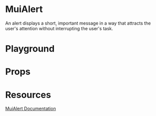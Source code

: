 

<Meta title="Mirage/MuiAlert" of={MuiAlertStories} />

# MuiAlert

An alert displays a short, important message in a way that attracts the user's attention without interrupting the user's task.

# Playground

<Canvas of={MuiAlertStories.Playground} />

# Props

<Controls />

# Resources

[MuiAlert Documentation](https://mui.com/material-ui/api/alert/)
